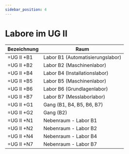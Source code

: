 ```yaml
---
sidebar_position: 4
---
```


# Labore im UG II


|Bezeichnung | Raum |
|----|----|
|=UG II  +B1| Labor B1 (Automatisierungslabor)  |
|=UG II  +B2| Labor B2 (Maschinenlabor)         |
|=UG II  +B4| Labor B4 (Installationslabor)     |
|=UG II  +B5| Labor B5 (Maschinenlabor)         |
|=UG II  +B6| Labor B6 (Grundlagenlabor)        |
|=UG II  +B7| Labor B7 (Messlaborlabor)         |
|=UG II  +G1| Gang (B1, B4, B5, B6, B7)         |
|=UG II  +G2| Gang (B2)                         |
|=UG II  +N1| Nebenraum - Labor B1              |
|=UG II  +N2| Nebenraum - Labor B2              |
|=UG II  +N4| Nebenraum - Labor B4              |
|=UG II  +N7| Nebenraum - Labor B7              |